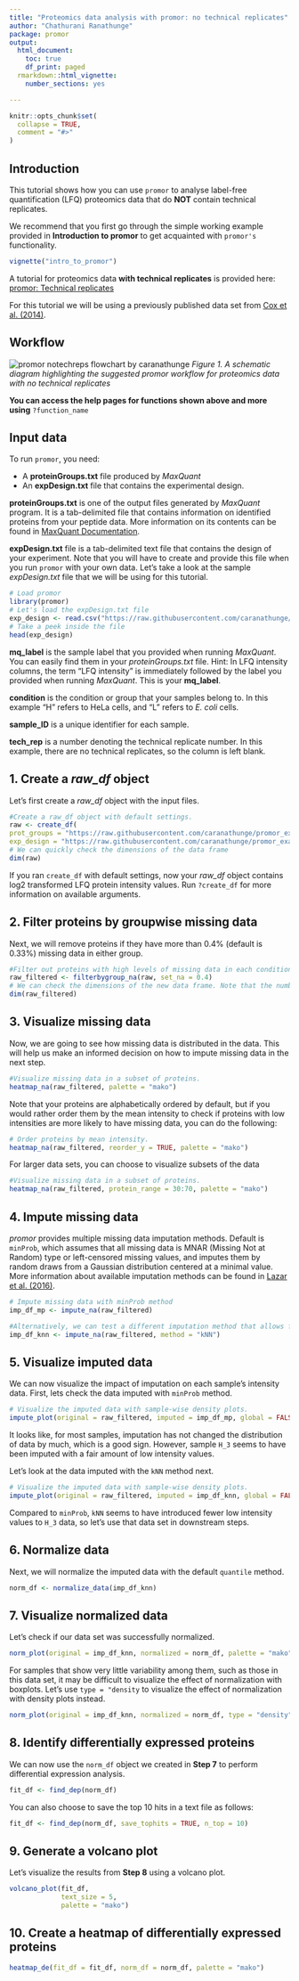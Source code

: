 ```yaml
---
title: "Proteomics data analysis with promor: no technical replicates"
author: "Chathurani Ranathunge"
package: promor
output:
  html_document:
    toc: true
    df_print: paged
  rmarkdown::html_vignette:
    number_sections: yes

---
```


```r
knitr::opts_chunk$set(
  collapse = TRUE,
  comment = "#>"
)
```

## Introduction
This tutorial shows how you can use `promor` to analyse label-free quantification (LFQ) proteomics data that do **NOT**  contain technical replicates. 

We recommend that you first go through the simple working example provided in **Introduction to promor** to get acquainted with `promor's` functionality.
```r
vignette("intro_to_promor")
```

A tutorial for proteomics data **with technical replicates** is provided here:
[promor: Technical replicates](https://caranathunge.github.io/promor/articles/promor_with_techreps.html)

For this tutorial we will be using a previously published data set from [Cox et al. (2014)](https://europepmc.org/article/MED/24942700#id609082).\

## Workflow

![promor notechreps flowchart by caranathunge](../man/figures/promor_ProtAnalysis_notechreps_small.png) 
*Figure 1. A schematic diagram highlighting the suggested promor workflow for proteomics data with no technical replicates*

**You can access the help pages for functions shown above and more using** `?function_name`

## Input data
To run `promor`, you need:

-  A **proteinGroups.txt** file produced by *MaxQuant*
-  An **expDesign.txt** file that contains the experimental design.

 **proteinGroups.txt** is one of the output files generated by *MaxQuant* program.  It is a tab-delimited file that contains information on identified proteins from your peptide data. More information on its contents can be found in [MaxQuant Documentation](http://coxdocs.org/doku.php?id=maxquant:table:proteingrouptable).\
 
**expDesign.txt** file is a tab-delimited text file that contains the design of your experiment. Note that you will have to create and provide this file when you run `promor` with your own data. Let's take a look at the sample *expDesign.txt* file that we will be using for this tutorial.

```r
# Load promor
library(promor)
# Let's load the expDesign.txt file
exp_design <- read.csv("https://raw.githubusercontent.com/caranathunge/promor_example_data/main/ed1.txt", sep = "\t")
# Take a peek inside the file
head(exp_design)
```

**mq_label** is the sample label that you provided when running *MaxQuant*. You can easily find them in your *proteinGroups.txt* file. Hint: In LFQ intensity columns, the term "LFQ intensity" is immediately followed by the label you provided when running *MaxQuant*. This is your **mq_label**.

**condition** is the condition or group that your samples belong to. In this example "H" refers to HeLa cells, and "L" refers to *E. coli* cells. 

**sample_ID** is a unique identifier for each sample.

**tech_rep** is a number denoting the technical replicate number. In this example, there are no technical replicates, so the column is left blank.

## 1. Create a *raw_df* object
Let's first create a *raw_df* object with the input files. 
```r
#Create a raw_df object with default settings.
raw <- create_df(
prot_groups = "https://raw.githubusercontent.com/caranathunge/promor_example_data/main/pg1.txt",
exp_design = "https://raw.githubusercontent.com/caranathunge/promor_example_data/main/ed1.txt")
# We can quickly check the dimensions of the data frame
dim(raw)
```

If you ran `create_df` with default settings, now your *raw_df* object contains log2 transformed LFQ protein intensity values. Run `?create_df` for more information on available arguments.

## 2. Filter proteins by groupwise missing data
Next, we will remove proteins if they have more than 0.4% (default is 0.33%) missing data in either group.
```r
#Filter out proteins with high levels of missing data in each condition
raw_filtered <- filterbygroup_na(raw, set_na = 0.4)
# We can check the dimensions of the new data frame. Note that the number of rows have changed.
dim(raw_filtered)
```

## 3. Visualize missing data
Now, we are going to see how missing data is distributed in the data. This will help us make an informed decision on how to impute missing data in the next step. 

```r
#Visualize missing data in a subset of proteins. 
heatmap_na(raw_filtered, palette = "mako")
```

Note that your proteins are alphabetically ordered by default, but if you would
rather order them by the mean intensity to check if proteins with low intensities are more likely to have missing data, you can do the following:

```r
# Order proteins by mean intensity.
heatmap_na(raw_filtered, reorder_y = TRUE, palette = "mako")
```

For larger data sets, you can choose to visualize subsets of the data

```r
#Visualize missing data in a subset of proteins. 
heatmap_na(raw_filtered, protein_range = 30:70, palette = "mako")
```

## 4. Impute missing data
*promor* provides multiple missing data imputation methods. Default is `minProb`, which assumes that all missing data is MNAR (Missing Not at Random) type or left-censored missing values, and imputes them by random draws from a Gaussian distribution centered at a minimal value. More information about available imputation methods can be found in [Lazar et al. (2016)](https://pubs.acs.org/doi/10.1021/acs.jproteome.5b00981).


```r
# Impute missing data with minProb method
imp_df_mp <- impute_na(raw_filtered)

#Alternatively, we can test a different imputation method that allows for missing data of both MAR and MNAR types.
imp_df_knn <- impute_na(raw_filtered, method = "kNN")

```

## 5. Visualize imputed data
We can now visualize the impact of imputation on each sample's intensity data. 
First, lets check the data imputed with `minProb` method.

```r
# Visualize the imputed data with sample-wise density plots.
impute_plot(original = raw_filtered, imputed = imp_df_mp, global = FALSE, n_row = 3, n_col = 3, palette = "mako")
```

It looks like, for most samples, imputation has not changed the distribution of data by much, which is a good sign. However, sample `H_3` seems to have been imputed with a fair amount of low intensity values.\

Let's look at the data imputed with the `kNN` method next.

```r
# Visualize the imputed data with sample-wise density plots.
impute_plot(original = raw_filtered, imputed = imp_df_knn, global = FALSE, n_row = 3, n_col = 3, palette = "mako")
```

Compared to `minProb`, `kNN` seems to have introduced fewer low intensity values to `H_3` data, so let's use that data set in downstream steps.

## 6. Normalize data

Next, we will normalize the imputed data with the default `quantile` method.
```r
norm_df <- normalize_data(imp_df_knn)
```

## 7. Visualize normalized data
Let's check if our data set was successfully normalized.
```r
norm_plot(original = imp_df_knn, normalized = norm_df, palette = "mako")
```
For samples that show very little variability among them, such as those in this data set, it may be difficult to visualize the effect of normalization with boxplots. Let's use `type = "density` to visualize the effect of normalization with density plots instead.
```r
norm_plot(original = imp_df_knn, normalized = norm_df, type = "density", palette = "mako")
```


## 8. Identify differentially expressed proteins
We can now use the `norm_df` object we created in **Step 7** to perform differential expression analysis.

```r
fit_df <- find_dep(norm_df)
```

You can also choose to save the top 10 hits in a text file as follows:
```r
fit_df <- find_dep(norm_df, save_tophits = TRUE, n_top = 10)
```



## 9. Generate a volcano plot
Let's visualize the results from **Step 8** using a volcano plot.


```r
volcano_plot(fit_df, 
             text_size = 5,
             palette = "mako")
```

## 10. Create a heatmap of differentially expressed proteins

```r
heatmap_de(fit_df = fit_df, norm_df = norm_df, palette = "mako")
```


